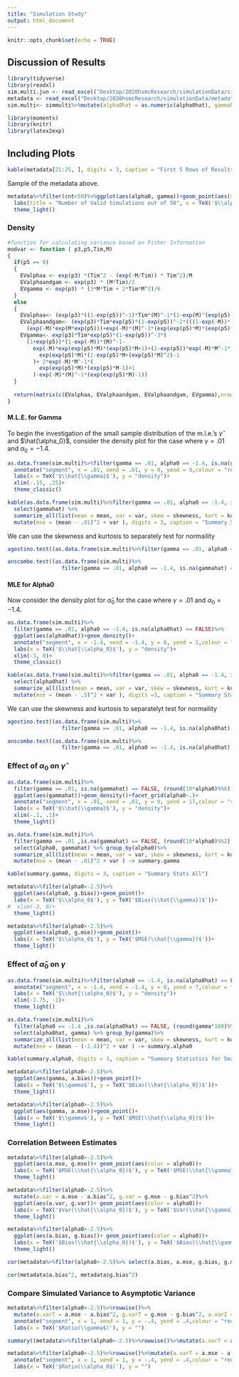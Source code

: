 ```yaml
---
title: "Simulation Study"
output: html_document
---
```


```r
knitr::opts_chunk$set(echo = TRUE)
```

## Discussion of Results

```r
library(tidyverse)
library(readxl)
sim.multi.jun <- read_excel("Desktop/2020hsmcResearch/simulationData/simmulti.xlsx")
metadata <- read_excel("Desktop/2020hsmcResearch/simulationData/metadata.xlsx")
sim.multi<- simmulti%>%mutate(alpha0hat = as.numeric(alpha0hat), gammahat = as.numeric(gammahat))

library(moments)
library(knitr)
library(latex2exp)
```

## Including Plots
```r
kable(metadata[21:25, ], digits = 3, caption = "First 5 Rows of Results")
```

Sample of the metadata above.

```r
metadata%>%filter(cnt<50)%>%ggplot(aes(alpha0, gamma))+geom_point(aes(size = cnt))+
  labs(title = "Number of Valid Simulations out of 50", x = TeX('$\\alpha_0$'), y = TeX('$\\gamma$'), size = "Valid")+
  theme_light()
```
### Density

```r
#function for calculating variance based on Fisher Information
modvar <- function ( p3,p5,Tim,M)
{
  if(p5 == 0)
  {
    EValphaa <- exp(p3) *(Tim^2 - (exp(-M/Tim)) * Tim^2)/M
    EValphaandgam <- exp(p3) * (M*Tim)/2
    EVgamma <- exp(p3) * (3*M*Tim + 2*Tim*M^2)/6
  }
  else
  {
    EValphaa<- (exp(p3)*((1-exp(p5))^-1)*Tim*(M)^-1*(1-exp(M)^(exp(p5)-1)))
    EValphaandgam<- (exp(p3)*Tim*exp(p5)*(1-exp(p5))^-2*(((1-exp(-M))*(M)^-1)-
      (exp(-M)*exp(M*exp(p5)))+exp(-M)*(M)^-1*(exp(exp(p5)*M)*(exp(p5)*M-1)+1)))
    EVgamma<- exp(p3)*Tim*exp(p5)*(1-exp(p5))^-3*(
      (1+exp(p5))*(1-exp(-M))*(M)^-1-
        exp(-M)*exp(exp(p5)*M)*(exp(p5)*M+1)+(2-exp(p5))*exp(-M)*M^-1*(
          exp(exp(p5)*M)*(1-exp(p5)*M+(exp(p5)*M)^2)-1
        )+ 2*exp(-M)*M^-1*(
          exp(exp(p5)*M)*(exp(p5)*M-1)+1
        )-exp(-M)*(M)^-1*(exp(exp(p5)*M)-1))
  }
  
  return(matrix(c(EValphaa, EValphaandgam, EValphaandgam, EVgamma),nrow=2,ncol=2))
}

```

#### M.L.E. for Gamma

To begin the investigation of the small sample distribution of the m.l.e.'s $\hat{\gamma}$ and $\hat{\alpha_0}$, consider the density plot for the case where $\gamma = .01$ and $\alpha_0 = -1.4$.

```r
as.data.frame(sim.multi)%>%filter(gamma == .01, alpha0 == -1.4, is.na(gammahat) == FALSE)%>%ggplot(aes(x=gammahat))+geom_density(adjust = 1.5)+
  annotate("segment", x = .01, xend = .01, y = 0, yend = 9,colour = "red")+
  labs(x = TeX('$\\hat{\\gamma}$'), y = "density")+
  xlim(-.15, .25)+
  theme_classic()
```

```r
kable(as.data.frame(sim.multi)%>%filter(gamma == .01, alpha0 == -1.4, is.na(gammahat) == FALSE)%>%
  select(gammahat) %>%
  summarize_all(list(mean = mean, var = var, skew = skewness, kurt = kurtosis))%>%
  mutate(mse = (mean - .01)^2 + var ), digits = 3, caption = "Summary Statistics for Small Distribution")
```


We can use the skewness and kurtosis to separately test for normaility

```r
agostino.test((as.data.frame(sim.multi)%>%filter(gamma == .01, alpha0 == -1.4, is.na(gammahat) == FALSE))$gammahat)
```

```r
anscombe.test((as.data.frame(sim.multi)%>%
                 filter(gamma == .01, alpha0 == -1.4, is.na(gammahat) == FALSE))$gammahat)
```

#### MLE for Alpha0

Now consider the density plot for $\hat{\alpha}_0$ for the case where $\gamma = .01$ and $\alpha_0 = -1.4$.

```r
as.data.frame(sim.multi)%>%
  filter(gamma == .01, alpha0 == -1.4, is.na(alpha0hat) == FALSE)%>%
  ggplot(aes(alpha0hat))+geom_density()+
  annotate("segment", x = -1.4, xend = -1.4, y = 0, yend = 1,colour = "red")+
  labs(x = TeX('$\\hat{\\alpha_0}$'), y = "density")+
  xlim(-3, 0)+
  theme_classic()
```

```r
kable(as.data.frame(sim.multi)%>%filter(gamma == .01, alpha0 == -1.4, is.na(gammahat) == FALSE)%>%
  select(alpha0hat) %>%
  summarize_all(list(mean = mean, var = var, skew = skewness, kurt = kurtosis))%>%
  mutate(mse = (mean - .5)^2 + var ), digits =3, caption = "Summary Statistics for Small Sample Distribution for alpha0hat")
```

We can use the skewness and kurtosis to separatelyt test for normaility

```r
agostino.test((as.data.frame(sim.multi)%>%
                 filter(gamma == .01, alpha0 == -1.4, is.na(alpha0hat) == FALSE))$alpha0hat)
```

```r
anscombe.test((as.data.frame(sim.multi)%>%
                 filter(gamma == .01, alpha0 == -1.4, is.na(alpha0hat) == FALSE))$alpha0hat)
```

### Effect of $\alpha_0$ on $\hat{\gamma}$

```r
as.data.frame(sim.multi)%>%
  filter(gamma == .01, is.na(gammahat) == FALSE, (round(10*alpha0)%%6) == 0)%>%
  ggplot(aes(gammahat))+geom_density()+facet_grid(alpha0~.)+
  annotate("segment", x = .01, xend = .01, y = 0, yend = 17,colour = "red")+
  labs(x = TeX('$\\hat{\\gamma}$'), y = "density")+
  xlim(-.1, .1)+
  theme_light()
```

```r
as.data.frame(sim.multi)%>%
  filter(gamma == .01 ,is.na(gammahat) == FALSE, (round(10*alpha0)%%2) == 0)%>%
  select(alpha0, gammahat) %>% group_by(alpha0)%>%
  summarize_all(list(mean = mean, var = var, skew = skewness, kurt = kurtosis))%>%
  mutate(mse = (mean - .01)^2 + var ) -> summary.gamma

kable(summary.gamma, digits = 3, caption = "Summary Stats All")
```

```r
metadata%>%filter(alpha0>-2.5)%>%
  ggplot(aes(alpha0, g.bias))+geom_point()+
  labs(x = TeX('$\\alpha_0$'), y = TeX('$Bias(\\hat{\\gamma})$'))+
#  xlim(-3, 0)+
  theme_light()
```

```r
metadata%>%filter(alpha0>-2.5)%>%
  ggplot(aes(alpha0, g.mse))+geom_point()+
  labs(x = TeX('$\\alpha_0$'), y = TeX('$MSE(\\hat{\\gamma})$'))+
  theme_light()
```
### Effect of $\hat\alpha_0$ on $\gamma$

```r
as.data.frame(sim.multi)%>%filter(alpha0 == -1.4, is.na(alpha0hat) == FALSE, (round(gamma*100)%%2) == 0)%>%ggplot(aes(alpha0hat))+geom_density()+facet_grid(gamma~.)+
  annotate("segment", x = -1.4, xend = -1.4, y = 0, yend = 7,colour = "red")+
  labs(x = TeX('$\\hat{\\alpha_0}$'), y = "density")+
  xlim(-1.75, -1)+
  theme_light()
```

```r
as.data.frame(sim.multi)%>%
  filter(alpha0 == -1.4 ,is.na(alpha0hat) == FALSE, (round(gamma*100)%%5) == 0)%>%
  select(alpha0hat, gamma) %>% group_by(gamma)%>%
  summarize_all(list(mean = mean, var = var, skew = skewness, kurt = kurtosis))%>%
  mutate(mse = (mean - (-1.4))^2 + var ) -> summary.alpha0

kable(summary.alpha0, digits = 3, caption = "Summary Statistics for Small Sample Distribution for alphahat")
```

```r
metadata%>%filter(alpha0>-2.5)%>%
  ggplot(aes(gamma, a.bias))+geom_point()+
  labs(x = TeX('$\\gamma$'), y = TeX('$Bias(\\hat{\\alpha_0})$'))+
  theme_light()
```
```r
metadata%>%filter(alpha0>-2.5)%>%
  ggplot(aes(gamma, a.mse))+geom_point()+
  labs(x = TeX('$\\gamma$'), y = TeX('$MSE(\\hat{\\alpha_0})$'))+
  theme_light()
```
### Correlation Between Estimates

```r
metadata%>%filter(alpha0>-2.5)%>%
  ggplot(aes(a.mse, g.mse))+ geom_point(aes(color = alpha0))+
  labs(x = TeX('$MSE(\\hat{\\alpha_0})$'), y = TeX('$MSE(\\hat{\\gamma})$'))+
  theme_light()
```
```r
metadata%>%filter(alpha0>-2.5)%>%
  mutate(a.var = a.mse - a.bias^2, g.var = g.mse - g.bias^2)%>%
  ggplot(aes(a.var, g.var))+ geom_point(aes(color = alpha0))+
  labs(x = TeX('$Var(\\hat{\\alpha_0})$'), y = TeX('$Var(\\hat{\\gamma})$'))+
  theme_light()
```

```r
metadata%>%filter(alpha0>-2.5)%>%
  ggplot(aes(a.bias, g.bias))+ geom_point(aes(color = alpha0))+
  labs(x = TeX('$Bias(\\hat{\\alpha_0})$'), y = TeX('$Bias(\\hat{\\gamma})$'))+
  theme_light()
```

```r
cor(metadata%>%filter(alpha0>-2.5)%>% select(a.bias, a.mse, g.bias, g.mse))
```
```r
cor(metadata$a.bias^2, metadata$g.bias^2)
```

### Compare Simulated Variance to Asymptotic Variance
```r
metadata%>%filter(alpha0>-2.5)%>%rowwise()%>%
  mutate(a.varT = a.mse - a.bias^2, g.varT = g.mse - g.bias^2, a.varI = solve(modvar(alpha0, gamma, 50, 25))[1,1], g.varI = solve(modvar(alpha0, gamma, 50, 25))[2,2], a.ratio = a.varI/a.varT/20, g.ratio = a.varI/a.varT/20 )%>%filter(is.na(a.ratio) == FALSE, is.na(g.ratio)==FALSE)%>%ggplot(aes(a.ratio))+geom_boxplot()+
  annotate("segment", x = 1, xend = 1, y = -.4, yend = .4,colour = "red") +
  labs(x = TeX('$Ratio(\\gamma$)'), y = "")
```


```r
summary((metadata%>%filter(alpha0>-2.5)%>%rowwise()%>%mutate(a.varT = a.mse - a.bias^2, g.varT = g.mse - g.bias^2, a.varI = solve(modvar(alpha0, gamma, 50, 25))[1,1], g.varI = solve(modvar(alpha0, gamma, 50, 25))[2,2], a.ratio = a.varI/a.varT, g.ratio = g.varI/g.varT )%>%filter(is.na(a.ratio) == FALSE, is.na(g.ratio)==FALSE)%>%select(g.ratio, a.ratio)))
```



```r
metadata%>%filter(alpha0>-2.5)%>%rowwise()%>%mutate(a.varT = a.mse - a.bias^2, g.varT = g.mse - g.bias^2, a.varI = solve(modvar(alpha0, gamma, 50, 25))[1,1], g.varI = solve(modvar(alpha0, gamma, 50, 25))[2,2], a.ratio = a.varI/a.varT/20, g.ratio = g.varI/g.varT/20 )%>%filter(is.na(a.ratio) == FALSE, is.na(g.ratio)==FALSE)%>%ggplot(aes(a.ratio))+geom_boxplot()+
  annotate("segment", x = 1, xend = 1, y = -.4, yend = .4,colour = "red") +
  labs(x = TeX('$Ratio(\\alpha_0$)'), y = "")
```

